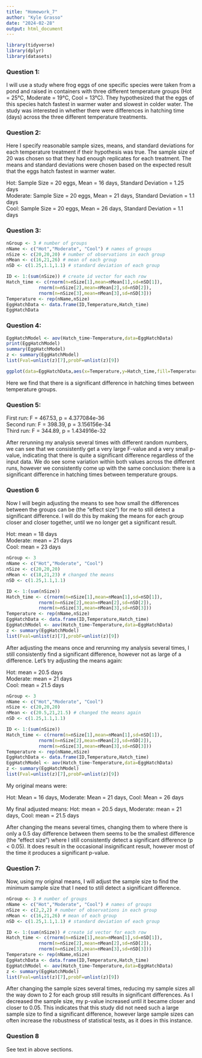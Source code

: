 ```yaml
---
title: "Homework_7"
author: "Kyle Grasso"
date: "2024-02-28"
output: html_document
---
```

```r
library(tidyverse)
library(dplyr)
library(datasets)
```
### Question 1:
I will use a study where frog eggs of one specific species were taken from a pond and raised in containers with three different temperature groups (Hot = 25°C, Moderate = 19°C, Cool = 13°C). They hypothesized that the eggs of this species hatch fastest in warmer water and slowest in colder water. The study was interested in whether there were differences in hatching time (days) across the three different temperature treatments.

### Question 2:
Here I specify reasonable sample sizes, means, and standard deviations for each temperature treatment if their hypothesis was true. The sample size of 20 was chosen so that they had enough replicates for each treatment. The means and standard deviations were chosen based on the expected result that the eggs hatch fastest in warmer water. 

Hot: Sample Size = 20 eggs, Mean = 16 days, Standard Deviation = 1.25 days  
Moderate: Sample Size = 20 eggs, Mean = 21 days, Standard Deviation = 1.1 days  
Cool: Sample Size = 20 eggs, Mean = 26 days, Standard Deviation = 1.1 days  

### Question 3:
```r
nGroup <- 3 # number of groups
nName <- c("Hot","Moderate", "Cool") # names of groups
nSize <- c(20,20,20) # number of observations in each group
nMean <- c(16,21,26) # mean of each group
nSD <- c(1.25,1.1,1.1) # standard deviation of each group

ID <- 1:(sum(nSize)) # create id vector for each row
Hatch_time <- c(rnorm(n=nSize[1],mean=nMean[1],sd=nSD[1]),
            rnorm(n=nSize[2],mean=nMean[2],sd=nSD[2]),
            rnorm(n=nSize[3],mean=nMean[3],sd=nSD[3]))
Temperature <- rep(nName,nSize)
EggHatchData <- data.frame(ID,Temperature,Hatch_time)
EggHatchData
```

### Question 4:
```r
EggHatchModel <- aov(Hatch_time~Temperature,data=EggHatchData)
print(EggHatchModel)
summary(EggHatchModel)
z <- summary(EggHatchModel)
list(Fval=unlist(z)[7],probF=unlist(z)[9])

ggplot(data=EggHatchData,aes(x=Temperature,y=Hatch_time,fill=Temperature)) + geom_boxplot() + scale_fill_manual(values= c("blue","red","green"))
```
Here we find that there is a significant difference in hatching times between temperature groups.

### Question 5:
First run: F = 467.53, p = 4.377084e-36  
Second run: F = 398.39, p = 3.156156e-34  
Third run: F = 344.89, p = 1.434916e-32

After rerunning my analysis several times with different random numbers, we can see that we consistently get a very large F-value and a very small p-value, indicating that there is quite a significant difference regardless of the input data. We do see some variation within both values across the different runs, however we consistently come up with the same conclusion: there is a significant difference in hatching times between temperature groups.

### Question 6
Now I will begin adjusting the means to see how small the differences between the groups can be (the “effect size”) for me to still detect a significant difference. I will do this by making the means for each group closer and closer together, until we no longer get a significant result.

Hot: mean = 18 days  
Moderate: mean = 21 days  
Cool: mean = 23 days
```r
nGroup <- 3
nName <- c("Hot","Moderate", "Cool")
nSize <- c(20,20,20)
nMean <- c(18,21,23) # changed the means
nSD <- c(1.25,1.1,1.1)

ID <- 1:(sum(nSize))
Hatch_time <- c(rnorm(n=nSize[1],mean=nMean[1],sd=nSD[1]),
            rnorm(n=nSize[2],mean=nMean[2],sd=nSD[2]),
            rnorm(n=nSize[3],mean=nMean[3],sd=nSD[3]))
Temperature <- rep(nName,nSize)
EggHatchData <- data.frame(ID,Temperature,Hatch_time)
EggHatchModel <- aov(Hatch_time~Temperature,data=EggHatchData)
z <- summary(EggHatchModel)
list(Fval=unlist(z)[7],probF=unlist(z)[9])
```
After adjusting the means once and rerunning my analysis several times, I still consistently find a significant difference, however not as large of a difference. Let's try adjusting the means again:

Hot: mean = 20.5 days  
Moderate: mean = 21 days  
Cool: mean = 21.5 days
```r
nGroup <- 3
nName <- c("Hot","Moderate", "Cool")
nSize <- c(20,20,20)
nMean <- c(20.5,21,21.5) # changed the means again
nSD <- c(1.25,1.1,1.1)

ID <- 1:(sum(nSize))
Hatch_time <- c(rnorm(n=nSize[1],mean=nMean[1],sd=nSD[1]),
            rnorm(n=nSize[2],mean=nMean[2],sd=nSD[2]),
            rnorm(n=nSize[3],mean=nMean[3],sd=nSD[3]))
Temperature <- rep(nName,nSize)
EggHatchData <- data.frame(ID,Temperature,Hatch_time)
EggHatchModel <- aov(Hatch_time~Temperature,data=EggHatchData)
z <- summary(EggHatchModel)
list(Fval=unlist(z)[7],probF=unlist(z)[9])
```
My original means were:

Hot: Mean = 16 days,
Moderate: Mean = 21 days,
Cool: Mean = 26 days

My final adjusted means:
Hot: mean = 20.5 days,
Moderate: mean = 21 days,
Cool: mean = 21.5 days

After changing the means several times, changing them to where there is only a 0.5 day difference between them seems to be the smallest difference (the “effect size”) where I still consistently detect a significant difference (p < 0.05). It does result in the occasional insignificant result, however most of the time it produces a significant p-value.

### Question 7:
Now, using my original means, I will adjust the sample size to find the minimum sample size that I need to still detect a significant difference.
```r
nGroup <- 3 # number of groups
nName <- c("Hot","Moderate", "Cool") # names of groups
nSize <- c(2,2,2) # number of observations in each group
nMean <- c(16,21,26) # mean of each group
nSD <- c(1.25,1.1,1.1) # standard deviation of each group

ID <- 1:(sum(nSize)) # create id vector for each row
Hatch_time <- c(rnorm(n=nSize[1],mean=nMean[1],sd=nSD[1]),
            rnorm(n=nSize[2],mean=nMean[2],sd=nSD[2]),
            rnorm(n=nSize[3],mean=nMean[3],sd=nSD[3]))
Temperature <- rep(nName,nSize)
EggHatchData <- data.frame(ID,Temperature,Hatch_time)
EggHatchModel <- aov(Hatch_time~Temperature,data=EggHatchData)
z <- summary(EggHatchModel)
list(Fval=unlist(z)[7],probF=unlist(z)[9])
```
After changing the sample sizes several times, reducing my sample sizes all the way down to 2 for each group still results in significant differences. As I decreased the sample size, my p-value increased until it became closer and closer to 0.05. This indicates that this study did not need such a large sample size to find a significant difference, however large sample sizes can often increase the robustness of statistical tests, as it does in this instance.

### Question 8
See text in above sections.